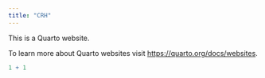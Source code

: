 ```yaml
---
title: "CRH"
---
```


This is a Quarto website.

To learn more about Quarto websites visit <https://quarto.org/docs/websites>.

```r
1 + 1
```
